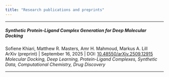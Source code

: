 ```yaml
---
title: "Research publications and preprints"
---
```


---

##### Synthetic Protein-Ligand Complex Generation for Deep Molecular Docking

Sofiene Khiari, Matthew R. Masters, Amr H. Mahmoud, Markus A. Lill
<br>ArXiv (preprint) | September 16, 2025 | DOI: [10.48550/arXiv.2509.12915](https://doi.org/10.48550/arXiv.2509.12915)
<br>_Molecular Docking, Deep Learning, Protein-Ligand Complexes, Synthetic Data, Computational Chemistry, Drug Discovery_

---
